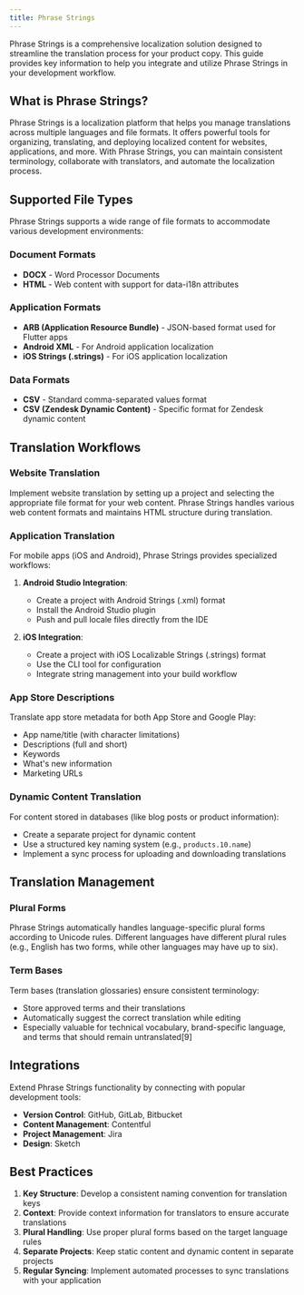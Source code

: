 ```yaml
---
title: Phrase Strings
---
```


Phrase Strings is a comprehensive localization solution designed to streamline the translation process for your product copy. This guide provides key information to help you integrate and utilize Phrase Strings in your development workflow.

## What is Phrase Strings?

Phrase Strings is a localization platform that helps you manage translations across multiple languages and file formats. It offers powerful tools for organizing, translating, and deploying localized content for websites, applications, and more. With Phrase Strings, you can maintain consistent terminology, collaborate with translators, and automate the localization process.

## Supported File Types

Phrase Strings supports a wide range of file formats to accommodate various development environments:

### Document Formats
- **DOCX** - Word Processor Documents
- **HTML** - Web content with support for data-i18n attributes

### Application Formats
- **ARB (Application Resource Bundle)** - JSON-based format used for Flutter apps
- **Android XML** - For Android application localization
- **iOS Strings (.strings)** - For iOS application localization

### Data Formats
- **CSV** - Standard comma-separated values format
- **CSV (Zendesk Dynamic Content)** - Specific format for Zendesk dynamic content

## Translation Workflows

### Website Translation
Implement website translation by setting up a project and selecting the appropriate file format for your web content. Phrase Strings handles various web content formats and maintains HTML structure during translation.

### Application Translation
For mobile apps (iOS and Android), Phrase Strings provides specialized workflows:

1. **Android Studio Integration**:
   - Create a project with Android Strings (.xml) format
   - Install the Android Studio plugin
   - Push and pull locale files directly from the IDE

2. **iOS Integration**:
   - Create a project with iOS Localizable Strings (.strings) format
   - Use the CLI tool for configuration
   - Integrate string management into your build workflow

### App Store Descriptions
Translate app store metadata for both App Store and Google Play:
- App name/title (with character limitations)
- Descriptions (full and short)
- Keywords
- What's new information
- Marketing URLs

### Dynamic Content Translation
For content stored in databases (like blog posts or product information):
- Create a separate project for dynamic content
- Use a structured key naming system (e.g., `products.10.name`)
- Implement a sync process for uploading and downloading translations

## Translation Management

### Plural Forms
Phrase Strings automatically handles language-specific plural forms according to Unicode rules. Different languages have different plural rules (e.g., English has two forms, while other languages may have up to six).

### Term Bases
Term bases (translation glossaries) ensure consistent terminology:
- Store approved terms and their translations
- Automatically suggest the correct translation while editing
- Especially valuable for technical vocabulary, brand-specific language, and terms that should remain untranslated[9]

## Integrations

Extend Phrase Strings functionality by connecting with popular development tools:
- **Version Control**: GitHub, GitLab, Bitbucket
- **Content Management**: Contentful
- **Project Management**: Jira
- **Design**: Sketch

## Best Practices

1. **Key Structure**: Develop a consistent naming convention for translation keys
2. **Context**: Provide context information for translators to ensure accurate translations
3. **Plural Handling**: Use proper plural forms based on the target language rules
4. **Separate Projects**: Keep static content and dynamic content in separate projects
5. **Regular Syncing**: Implement automated processes to sync translations with your application
